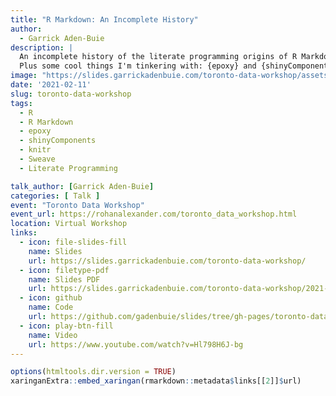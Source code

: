 ```yaml
---
title: "R Markdown: An Incomplete History"
author:
  - Garrick Aden-Buie
description: |
  An incomplete history of the literate programming origins of R Markdown.
  Plus some cool things I'm tinkering with: {epoxy} and {shinyComponents}.
image: "https://slides.garrickadenbuie.com/toronto-data-workshop/assets/img/toronto-data-workshop_social.png"
date: '2021-02-11'
slug: toronto-data-workshop
tags:
  - R
  - R Markdown
  - epoxy
  - shinyComponents
  - knitr
  - Sweave
  - Literate Programming

talk_author: [Garrick Aden-Buie]
categories: [ Talk ]
event: "Toronto Data Workshop"
event_url: https://rohanalexander.com/toronto_data_workshop.html
location: Virtual Workshop
links:
  - icon: file-slides-fill
    name: Slides
    url: https://slides.garrickadenbuie.com/toronto-data-workshop/
  - icon: filetype-pdf
    name: Slides PDF
    url: https://slides.garrickadenbuie.com/toronto-data-workshop/2021-02-11_garrick-adenbuie_rmarkdown-slides.pdf
  - icon: github
    name: Code
    url: https://github.com/gadenbuie/slides/tree/gh-pages/toronto-data-workshop
  - icon: play-btn-fill
    name: Video
    url: https://www.youtube.com/watch?v=Hl798H6J-bg
---
```


```r
options(htmltools.dir.version = TRUE)
xaringanExtra::embed_xaringan(rmarkdown::metadata$links[[2]]$url)
```
